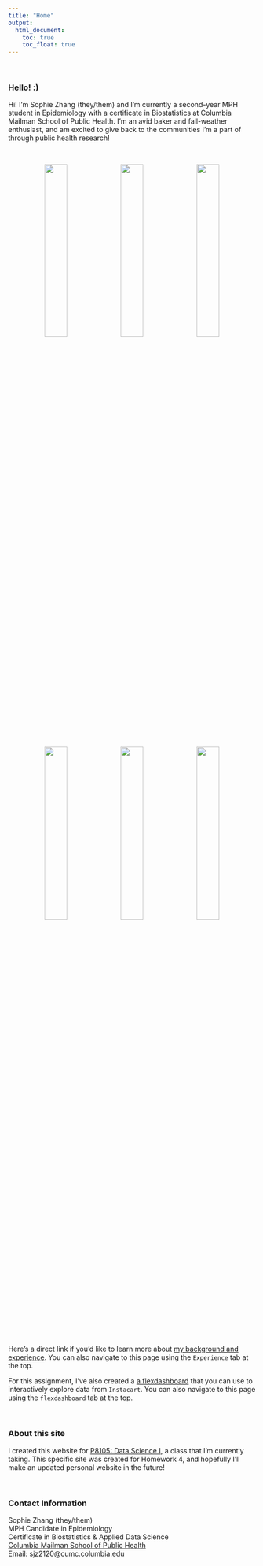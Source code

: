 ```yaml
---
title: "Home"
output: 
  html_document:
    toc: true
    toc_float: true
---
```


<br />

### Hello! :)

Hi! I'm Sophie Zhang (they/them) and I'm currently a second-year MPH student in Epidemiology with a certificate in Biostatistics at Columbia Mailman School of Public Health. I'm an avid baker and fall-weather enthusiast, and am excited to give back to the communities I'm a part of through public health research!

<br />

<center>
<img src="images/sophie_img.jpg" style="width:30%">
<img src="images/apple_pie.jpg" style="width:30%">
<img src="images/orange_cake.jpg" style="width:30%">

<img src="images/pumpkin_cake.jpg" style="width:30%">
<img src="images/sesame_bun.jpg" style="width:30%">
<img src="images/cinnamon_rolls.jpg" style="width:30%">
</center>

<br />


Here's a direct link if you'd like to learn more about [my background and experience](experience.html). You can also navigate to this page using the `Experience` tab at the top.

For this assignment, I've also created a [a flexdashboard](flexdashboard.html) that you can use to interactively explore data from `Instacart`. You can also navigate to this page using the `flexdashboard` tab at the top.

<br />

### About this site

I created this website for [P8105: Data Science I](https://p8105.com/), a class that I'm currently taking. This specific site was created for Homework 4, and hopefully I'll make an updated personal website in the future!

<br />

### Contact Information

Sophie Zhang (they/them) <br />
MPH Candidate in Epidemiology <br />
Certificate in Biostatistics & Applied Data Science <br />
[Columbia Mailman School of Public Health](https://www.publichealth.columbia.edu/) <br />
Email: sjz2120@cumc.columbia.edu <br />